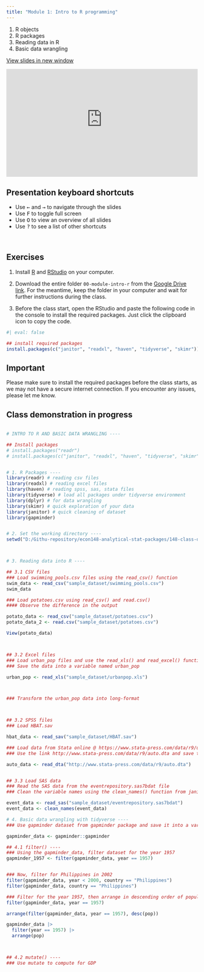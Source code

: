 ---
title: "Module 1: Intro to R programming"
---

1.  R objects
2.  R packages
3.  Reading data in R
4.  Basic data wrangling

<a href="https://econ-115a-econometrics.github.io/econ115a-econometrics-lab/module-01-intro-r" target="_blank" class="btn-slides">View slides in new window</a>

::: {.box style="padding-bottom:56.25%; position:relative; display:block; width: 100%"}
<iframe width="100%" height="100%" src="https://econ-115a-econometrics.github.io/econ115a-econometrics-lab/module-01-intro-r" frameborder="0" allowfullscreen style="position:absolute; top:0; left: 0">

</iframe>
:::

:::: callout-tip
## Presentation keyboard shortcuts

::: text-line-space
<ul>

<li>Use <kbd>←</kbd> and <kbd>→</kbd> to navigate through the slides</li>

<li>Use <kbd>F</kbd> to toggle full screen</li>

<li>Use <kbd>O</kbd> to view an overview of all slides</li>

<li>Use <kbd>?</kbd> to see a list of other shortcuts</li>

</ul>
:::
::::

<br>

## Exercises

1.  Install [R](https://cran.r-project.org/bin/windows/base/) and [RStudio](https://posit.co/download/rstudio-desktop/) on your computer.

2.  Download the entire folder `00-module-intro-r` from the [Google Drive link](https://drive.google.com/drive/folders/10EwKKO1SxHdZSWWO1ko2WUFIOIRZM0HU?usp=sharing). For the meantime, keep the folder in your computer and wait for further instructions during the class.

3.  Before the class start, open the RStudio and paste the following code in the console to install the required packages. Just click the clipboard icon to copy the code.

```{r}
#| eval: false

## install required packages
install.packages(c("janitor", "readxl", "haven", "tidyverse", "skimr"))
```

::: callout-warning
## Important

Please make sure to install the required packages before the class starts, as we may not have a secure internet connection. If you encounter any issues, please let me know.
:::

## Class demonstration in progress

``` r

# INTRO TO R AND BASIC DATA WRANGLING ----

## Install packages
# install.packages("readr")
# install.packages(c("janitor", "readxl", "haven", "tidyverse", "skimr"))


# 1. R Packages ----
library(readr) # reading csv files
library(readxl) # reading excel files
library(haven) # reading spss, sas, stata files
library(tidyverse) # load all packages under tidyverse environment
library(dplyr) # for data wrangling
library(skimr) # quick exploration of your data
library(janitor) # quick cleaning of dataset
library(gapminder)


# 2. Set the working directory ----
setwd("D:/Githu-repository/econ148-analytical-stat-packages/148-class-demo/00-module-intro-r")



# 3. Reading data into R ----

## 3.1 CSV files
### Load swimming_pools.csv files using the read_csv() function
swim_data <- read_csv("sample_dataset/swimming_pools.csv")
swim_data

### Load potatoes.csv using read_csv() and read.csv()
#### Observe the difference in the output

potato_data <- read_csv("sample_dataset/potatoes.csv")
potato_data_2 <- read.csv("sample_dataset/potatoes.csv")

View(potato_data)



## 3.2 Excel files
### Load urban_pop files and use the read_xls() and read_excel() functions
### Save the data into a variable named urban_pop

urban_pop <- read_xls("sample_dataset/urbanpop.xls")



### Transform the urban_pop data into long-format



## 3.2 SPSS files
### Load HBAT.sav

hbat_data <- read_sav("sample_dataset/HBAT.sav")

### Load data from Stata online @ https://www.stata-press.com/data/r9/u.html
### Use the link http://www.stata-press.com/data/r9/auto.dta and save the data into a variable named auto

auto_data <- read_dta("http://www.stata-press.com/data/r9/auto.dta")


## 3.3 Load SAS data
### Read the SAS data from the eventrepository.sas7bdat file
### Clean the variable names using the clean_names() function from janitor package

event_data <- read_sas("sample_dataset/eventrepository.sas7bdat")
event_data <- clean_names(event_data)

# 4. Basic data wrangling with tidyverse ----
### Use gapminder dataset from gapminder package and save it into a variable named gapminder_data

gapminder_data <- gapminder::gapminder

## 4.1 filter() ----
### Using the gapminder_data, filter dataset for the year 1957
gapminder_1957 <- filter(gapminder_data, year == 1957)


### Now, filter for Philippines in 2002
filter(gapminder_data, year < 2000, country == "Philippines")
filter(gapminder_data, country == "Philippines")

### Filter for the year 1957, then arrange in descending order of population
filter(gapminder_data, year == 1957)

arrange(filter(gapminder_data, year == 1957), desc(pop))

gapminder_data |> 
  filter(year == 1957) |> 
  arrange(pop)



## 4.2 mutate() ----
### Use mutate to compute for GDP
```
